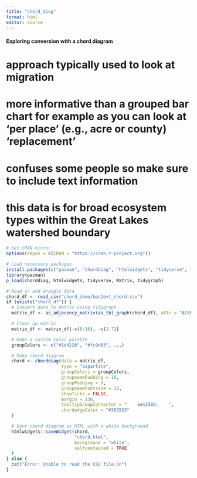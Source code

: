 ```yaml
---
title: "chord_diag"
format: html
editor: source
---
```



#### Exploring conversion with a chord diagram ####
# approach typically used to look at migration
# more informative than a grouped bar chart for example as you can look at 'per place' (e.g., acre or county) 'replacement'
# confuses some people so make sure to include text information
# this data is for broad ecosystem types within the Great Lakes watershed boundary

```R
# Set CRAN mirror
options(repos = c(CRAN = "https://cran.r-project.org"))

# Load necessary packages
install.packages(c("pacman", "chorddiag", "htmlwidgets", "tidyverse", "Matrix", "tidygraph"))
library(pacman)
p_load(chorddiag, htmlwidgets, tidyverse, Matrix, tidygraph)

# Read in and wrangle data
chord_df <- read_csv("chord_demo/bps2evt_chord.csv")
if (exists("chord_df")) {
  # Convert data to matrix using tidygraph
  matrix_df <- as_adjacency_matrix(as_tbl_graph(chord_df), attr = "ACRES")

  # Clean up matrix
  matrix_df <- matrix_df[-c(8:16), -c(1:7)]

  # Make a custom color palette
  groupColors <- c("#1d4220", "#fc9d03", ...)

  # Make chord diagram
  chord <- chorddiag(data = matrix_df,
                     type = "bipartite",
                     groupColors = groupColors,
                     groupnamePadding = 10,
                     groupPadding = 3,
                     groupnameFontsize = 12,
                     showTicks = FALSE,
                     margin = 130,
                     tooltipGroupConnector = "    &#x25B6;    ",
                     chordedgeColor = "#363533"
  )

  # Save chord diagram as HTML with a white background
  htmlwidgets::saveWidget(chord,
                          "chord.html",
                          background = "white",
                          selfcontained = TRUE
  )
} else {
  cat("Error: Unable to read the CSV file.\n")
}
```